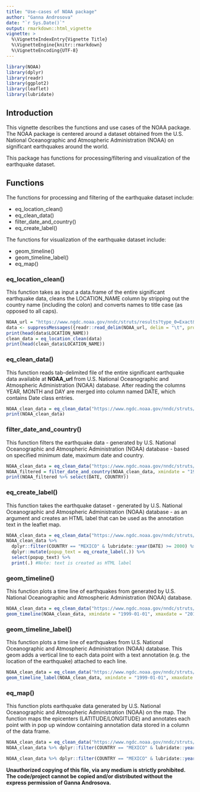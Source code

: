 ```yaml
---
title: "Use-cases of NOAA package"
author: "Ganna Androsova"
date: "`r Sys.Date()`"
output: rmarkdown::html_vignette
vignette: >
  %\VignetteIndexEntry{Vignette Title}
  %\VignetteEngine{knitr::rmarkdown}
  %\VignetteEncoding{UTF-8}
---
```


```r
library(NOAA)
library(dplyr)
library(readr)
library(ggplot2)
library(leaflet)
library(lubridate)
```

## Introduction

This vignette describes the functions and use cases of the NOAA package. The NOAA package is centered around a dataset obtained from the U.S. National Oceanographic and Atmospheric Administration (NOAA) on significant earthquakes around the world.

This package has functions for processing/filtering and visualization of the earthquake dataset.

## Functions

The functions for processing and filtering of the earthquake dataset include:

- eq_location_clean()
- eq_clean_data()
- filter_date_and_country()
- eq_create_label()

The functions for visualization of the earthquake dataset include:

- geom_timeline()
- geom_timeline_label()
- eq_map()

### eq_location_clean()

This function takes as input a data.frame of the entire significant earthquake data, cleans the LOCATION_NAME column by stripping out the country name (including the colon) and converts names to title case (as opposed to all caps).

```r
NOAA_url = "https://www.ngdc.noaa.gov/nndc/struts/results?type_0=Exact&query_0=$ID&t=101650&s=13&d=189&dfn=signif.txt"
data <- suppressMessages({readr::read_delim(NOAA_url, delim = "\t", progress = FALSE)})
print(head(data$LOCATION_NAME))
clean_data = eq_location_clean(data)
print(head(clean_data$LOCATION_NAME))
```

### eq_clean_data()

This function reads tab-delimited file of the entire significant earthquake data available at **NOAA_url** from U.S. National Oceanographic and Atmospheric Administration (NOAA) database. After reading the columns YEAR, MONTH and DAY are merged into column named DATE, which contains Date class entries.

```r
NOAA_clean_data = eq_clean_data("https://www.ngdc.noaa.gov/nndc/struts/results?type_0=Exact&query_0=$ID&t=101650&s=13&d=189&dfn=signif.txt")
print(NOAA_clean_data)
```

### filter_date_and_country()

This function filters the earthquake data - generated by U.S. National Oceanographic and Atmospheric Administration (NOAA) database - based on specified minimum date, maximum date and country.

```r
NOAA_clean_data = eq_clean_data("https://www.ngdc.noaa.gov/nndc/struts/results?type_0=Exact&query_0=$ID&t=101650&s=13&d=189&dfn=signif.txt")
NOAA_filtered = filter_date_and_country(NOAA_clean_data, xmindate = "1999-01-01", xmaxdate = "2017-12-31", country = c("CHINA", "USA"))
print(NOAA_filtered %>% select(DATE, COUNTRY))
```

### eq_create_label()

This function takes the earthquake dataset - generated by U.S. National Oceanographic and Atmospheric Administration (NOAA) database - as an argument and creates an HTML label that can be used as the annotation text in the leaflet map.

```r
NOAA_clean_data = eq_clean_data("https://www.ngdc.noaa.gov/nndc/struts/results?type_0=Exact&query_0=$ID&t=101650&s=13&d=189&dfn=signif.txt")
NOAA_clean_data %>% 
  dplyr::filter(COUNTRY == "MEXICO" & lubridate::year(DATE) >= 2000) %>% 
  dplyr::mutate(popup_text = eq_create_label(.)) %>% 
  select(popup_text) %>% 
  print(.) #Note: text is created as HTML label
```

### geom_timeline()

This function plots a time line of earthquakes from generated by U.S. National Oceanographic and Atmospheric Administration (NOAA) database.

```r
NOAA_clean_data = eq_clean_data("https://www.ngdc.noaa.gov/nndc/struts/results?type_0=Exact&query_0=$ID&t=101650&s=13&d=189&dfn=signif.txt")
geom_timeline(NOAA_clean_data, xmindate = "1999-01-01", xmaxdate = "2017-12-31", country = c("CHINA", "USA", "JAPAN"))
```

### geom_timeline_label()

This function plots a time line of earthquakes from U.S. National Oceanographic and Atmospheric Administration (NOAA) database. This geom adds a vertical line to each data point with a text annotation (e.g. the location of the earthquake) attached to each line.

```r
NOAA_clean_data = eq_clean_data("https://www.ngdc.noaa.gov/nndc/struts/results?type_0=Exact&query_0=$ID&t=101650&s=13&d=189&dfn=signif.txt")
geom_timeline_label(NOAA_clean_data, xmindate = "1999-01-01", xmaxdate = "2017-12-31", country = c("CHINA", "USA"), n_max = 7.2)
```

### eq_map()

This function plots earthquake data generated by U.S. National Oceanographic and Atmospheric Administration (NOAA) on the map. The function maps the epicenters (LATITUDE/LONGITUDE) and annotates each point with in pop up window containing annotation data stored in a column of the data frame.

```r
NOAA_clean_data = eq_clean_data("https://www.ngdc.noaa.gov/nndc/struts/results?type_0=Exact&query_0=$ID&t=101650&s=13&d=189&dfn=signif.txt")
NOAA_clean_data %>% dplyr::filter(COUNTRY == "MEXICO" & lubridate::year(DATE) >= 2000) %>% eq_map(annot_col = "DATE")

NOAA_clean_data %>% dplyr::filter(COUNTRY == "MEXICO" & lubridate::year(DATE) >= 2000) %>% dplyr::mutate(popup_text = eq_create_label(.)) %>% eq_map(annot_col = "popup_text")
```

**Unauthorized copying of this file, via any medium is strictly prohibited. The code/project cannot be copied and/or distributed without the express permission of Ganna Androsova.**

